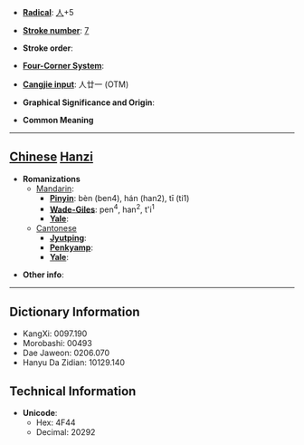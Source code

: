 * '''[[Wiktionary:Chinese radical index| Radical]]''': [[Wiktionary:Chinese radical index 人|人]]+5

* '''[[Wiktionary:Chinese total strokes index|Stroke number]]''': [[Wiktionary:Chinese total strokes index 7|7]]

* '''Stroke order''': 

* '''[[Wiktionary:Chinese four corner index|Four-Corner System]]''': 

* '''[[Wiktionary:Chinese Cangjie index|Cangjie input]]''': 人廿一 (OTM)

* '''Graphical Significance and Origin''': 

* '''Common Meaning'''

----

== [[Chinese]] [[Hanzi]] ==

* '''Romanizations'''
** [[Mandarin]]:
*** '''[[Pinyin]]''': bèn (ben4), hán (han2), tī (ti1)
*** '''[[Wade-Giles]]''': pen<sup>4</sup>, han<sup>2</sup>, t'i<sup>1</sup>
*** '''[[Yale]]''': 
**[[Cantonese]]
***'''[[Jyutping]]''':
***'''[[Penkyamp]]''': 
***'''[[Yale]]''': 

* '''Other info''': 

----

== Dictionary Information ==

* KangXi: 0097.190
* Morobashi: 00493
* Dae Jaweon: 0206.070
* Hanyu Da Zidian: 10129.140

== Technical Information ==

* '''Unicode''':
** Hex: 4F44
** Decimal: 20292